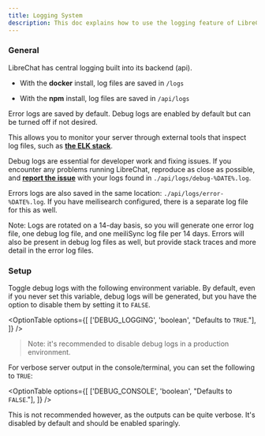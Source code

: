 ```yaml
---
title: Logging System
description: This doc explains how to use the logging feature of LibreChat, which saves error and debug logs in the `/api/logs` folder. You can use these logs to troubleshoot issues, monitor your server, and report bugs. You can also disable debug logs if you want to save space.
---
```


### General

LibreChat has central logging built into its backend (api).

- With the **docker** install, log files are saved in `/logs`

<FileTree>
  <FileTree.Folder name="librechat" defaultOpen>
    <FileTree.Folder name="logs" defaultOpen>
      <FileTree.File name="debug-2024-01-01.log" active/>
      <FileTree.File name="error-2024-01-01.log" active/>
      <FileTree.File name="meiliSync-2024-01-01.log" active/>
    </FileTree.Folder>
  </FileTree.Folder>
</FileTree>

- With the **npm** install, log files are saved in `/api/logs`

<FileTree>
  <FileTree.Folder name="librechat" defaultOpen>
      <FileTree.Folder name="api" defaultOpen>
        <FileTree.Folder name="logs" defaultOpen>
        <FileTree.File name="debug-2024-01-01.log" active/>
        <FileTree.File name="error-2024-01-01.log" active/>
        <FileTree.File name="meiliSync-2024-01-01.log" active/>
        </FileTree.Folder>
      </FileTree.Folder>  
  </FileTree.Folder>
</FileTree>

Error logs are saved by default. Debug logs are enabled by default but can be turned off if not desired.

This allows you to monitor your server through external tools that inspect log files, such as **[the ELK stack](https://aws.amazon.com/what-is/elk-stack/)**.

Debug logs are essential for developer work and fixing issues. If you encounter any problems running LibreChat, reproduce as close as possible, and **[report the issue](https://github.com/danny-avila/LibreChat/issues)** with your logs found in `./api/logs/debug-%DATE%.log`. 

Errors logs are also saved in the same location: `./api/logs/error-%DATE%.log`. If you have meilisearch configured, there is a separate log file for this as well.

<Callout type="note" title="Note:">
Note: Logs are rotated on a 14-day basis, so you will generate one error log file, one debug log file, and one meiliSync log file per 14 days.
Errors will also be present in debug log files as well, but provide stack traces and more detail in the error log files.
</Callout>

### Setup

Toggle debug logs with the following environment variable. By default, even if you never set this variable, debug logs will be generated, but you have the option to disable them by setting it to `FALSE`.

<OptionTable
  options={[
    ['DEBUG_LOGGING', 'boolean', "Defaults to `TRUE`."],
  ]}
/>

> Note: it's recommended to disable debug logs in a production environment.

For verbose server output in the console/terminal, you can set the following to `TRUE`:

<OptionTable
  options={[
    ['DEBUG_CONSOLE', 'boolean', "Defaults to `FALSE`."],
  ]}
/>

This is not recommended however, as the outputs can be quite verbose. It's disabled by default and should be enabled sparingly.